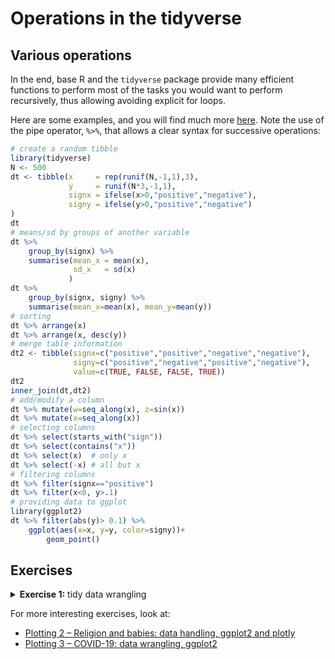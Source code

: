 # Operations in the tidyverse

## Various operations

In the end, base R and the `tidyverse` package provide many efficient functions to perform most of the tasks you would want to perform recursively, thus allowing avoiding explicit for loops.

Here are some examples, and you will find much more [here](https://dplyr.tidyverse.org/). Note the use of the pipe operator, `%>%`, that allows a clear syntax for successive operations:

```r
# create a random tibble
library(tidyverse)
N <- 500
dt <- tibble(x     = rep(runif(N,-1,1),3), 
             y     = runif(N*3,-1,1), 
             signx = ifelse(x>0,"positive","negative"),
             signy = ifelse(y>0,"positive","negative")
)
dt
# means/sd by groups of another variable
dt %>% 
    group_by(signx) %>% 
    summarise(mean_x = mean(x), 
              sd_x   = sd(x)
             )
dt %>% 
    group_by(signx, signy) %>% 
    summarise(mean_x=mean(x), mean_y=mean(y))
# sorting
dt %>% arrange(x)
dt %>% arrange(x, desc(y))
# merge table information
dt2 <- tibble(signx=c("positive","positive","negative","negative"), 
              signy=c("positive","negative","positive","negative"), 
              value=c(TRUE, FALSE, FALSE, TRUE))
dt2
inner_join(dt,dt2)
# add/modify a column
dt %>% mutate(w=seq_along(x), z=sin(x))
dt %>% mutate(x=seq_along(x))
# selecting columns
dt %>% select(starts_with("sign"))
dt %>% select(contains("x"))
dt %>% select(x)  # only x
dt %>% select(-x) # all but x
# filtering columns
dt %>% filter(signx=="positive")
dt %>% filter(x<0, y>.1)
# providing data to ggplot
library(ggplot2)
dt %>% filter(abs(y)> 0.1) %>% 
    ggplot(aes(x=x, y=y, color=signy))+
        geom_point()
```



## Exercises


<details>
    <summary>**Exercise 1:** tidy data wrangling</summary>

- First, load the `tidyverse` and `lubridate` package
- Load <a href="Data/people1.csv" download target="_blank">people1.csv</a> and <a href="Data/people2.csv" download target="_blank">people2.csv</a> into `pp1` and `pp2`
- Create a new tibble `pp` by using the pipe operator (`%>%`) and successively:
    - joining the two tibbles into one using `inner_join()`
    - adding a column `age` containing the age in years (use lubridate's `time_length(x, 'years')` with x a time difference in days) by using using `mutate()`
- Display a summary of the table using `str()`
- Using `groupe_by()` and `summarize()`:
    - Show the number of males and females in the table (use the counter `n()`)
    - Show the average age per gender
    - Show the average size per gender and institution
    - Show the number of people from each country, sorted by descending population (`arrange()`)
- Using `select()`, display:
    - only the name and age columns
    - all but the name column
- Using `filter()`, show data only for
    - Chinese people
    - From institution ECL and UCBL
    - People older than 22 
    - People with a `e` in their name

<details>
    <summary>Solution</summary>

```r
# First, load the `tidyverse` and `lubridate` package
library(tidyverse)
library(lubridate)
# Load people1.csv and people2.csv
pp1  <- read_csv("Data/people1.csv")
pp2  <- read_csv("Data/people2.csv")
# Create a new tibble `pp` by using the pipe operator (`%>%`)
# and successively:
# - joining the two tibbles into one using `inner_join()`
# - adding a column `age` containing the age in years 
#   (use lubridate's `time_length(x, 'years')` with x a time
#   difference in days) by using using `mutate()`
pp <- pp1 %>% 
        inner_join(pp2) %>% 
        mutate(age=time_length(today()-dateofbirth,'years'))
# Display a summary of the table using `str()`
str(pp)
# Using `groupe_by()` and `summarize()`:
# - Show the number of males and females in the table 
#   (use the counter `n()`)
pp %>% group_by(gender) %>% summarize(count=n())
# - Show the average age per gender
pp %>% group_by(gender) %>% summarize(age=mean(age))
# - Show the average size per gender and institution
pp %>% group_by(gender, institution) %>% summarize(size=mean(size))
# - Show the number of people from each country, 
#   sorted by descending population
pp %>% group_by(origin) %>% 
        summarize(count=n()) %>% 
        arrange(desc(count))
# Using `select()`, display:
# - only the name and age columns
pp %>% select(c(name, age))
# - all but the name column
pp %>% select(-name)
# Using `filter()`, show data only for
# - Chinese people
pp %>% filter(origin=='China')
# - From institution ECL and UCBL
pp %>% filter(institution %in% c('ECL', 'UCBL'))
# - People older than 22 
pp %>% filter(age>22)
# - People with a `e` in their name
pp %>% filter(grepl('e',name))
```


</details>
</details>

For more interesting exercises, look at:

- [Plotting 2 – Religion and babies: data handling, ggplot2 and plotly](Exo/Rexercises-plot2.html)
- [Plotting 3 – COVID-19: data wrangling, ggplot2](Exo/Rexercises-plot3.html)

<br>
<br>
<br>
<br>
<br>


